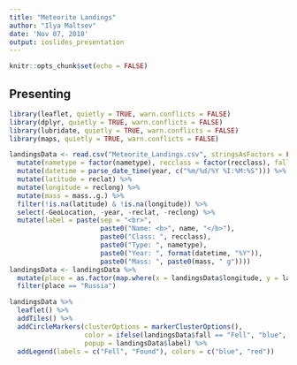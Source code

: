 ```yaml
---
title: "Meteorite Landings"
author: "Ilya Maltsev"
date: 'Nov 07, 2018'
output: ioslides_presentation
---
```


```r
knitr::opts_chunk$set(echo = FALSE)
```

## Presenting

```r
library(leaflet, quietly = TRUE, warn.conflicts = FALSE)
library(dplyr, quietly = TRUE, warn.conflicts = FALSE)
library(lubridate, quietly = TRUE, warn.conflicts = FALSE)
library(maps, quietly = TRUE, warn.conflicts = FALSE)
```

```r
landingsData <- read.csv("Meteorite_Landings.csv", stringsAsFactors = FALSE) %>%
  mutate(nametype = factor(nametype), recclass = factor(recclass), fall = factor(fall)) %>%
  mutate(datetime = parse_date_time(year, c("%m/%d/%Y %I:%M:%S"))) %>%
  mutate(latitude = reclat) %>%
  mutate(longitude = reclong) %>%
  mutate(mass = mass..g.) %>%
  filter(!is.na(latitude) & !is.na(longitude)) %>%
  select(-GeoLocation, -year, -reclat, -reclong) %>%
  mutate(label = paste(sep = "<br>", 
                       paste0("Name: <b>", name, "</b>"), 
                       paste0("Class: ", recclass), 
                       paste0("Type: ", nametype), 
                       paste0("Year: ", format(datetime, "%Y")), 
                       paste0("Mass: ", paste0(mass, " g"))))
landingsData <- landingsData %>%
  mutate(place = as.factor(map.where(x = landingsData$longitude, y = landingsData$latitude))) %>%
  filter(place == "Russia")
```

```r
landingsData %>% 
  leaflet() %>% 
  addTiles() %>%
  addCircleMarkers(clusterOptions = markerClusterOptions(),
                   color = ifelse(landingsData$fall == "Fell", "blue", "red"), 
                   popup = landingsData$label) %>%
  addLegend(labels = c("Fell", "Found"), colors = c("blue", "red"))
```

